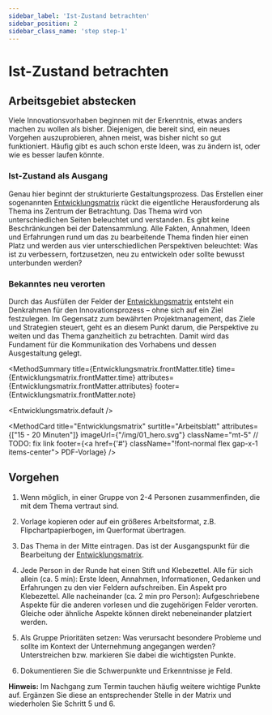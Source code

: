 ```yaml
---
sidebar_label: 'Ist-Zustand betrachten'
sidebar_position: 2
sidebar_class_name: 'step step-1'
---
```



# Ist-Zustand betrachten

## Arbeitsgebiet abstecken

Viele Innovationsvorhaben beginnen mit der Erkenntnis, etwas anders machen zu wollen als bisher. Diejenigen, die bereit sind, ein neues Vorgehen auszuprobieren, ahnen meist, was bisher nicht so gut funktioniert. Häufig gibt es auch schon erste Ideen, was zu ändern ist, oder wie es besser laufen könnte.

### Ist-Zustand als Ausgang

Genau hier beginnt der strukturierte Gestaltungsprozess. Das Erstellen einer sogenannten [Entwicklungsmatrix](#entwicklungsmatrix) rückt die eigentliche Herausforderung als Thema ins Zentrum der Betrachtung. Das Thema wird von unterschiedlichen Seiten beleuchtet und verstanden. Es gibt keine Beschränkungen bei der Datensammlung. Alle Fakten, Annahmen, Ideen und Erfahrungen rund um das zu bearbeitende Thema finden hier einen Platz und werden aus vier unterschiedlichen Perspektiven beleuchtet: Was ist zu verbessern, fortzusetzen, neu zu entwickeln oder sollte bewusst unterbunden werden?

### Bekanntes neu verorten

Durch das Ausfüllen der Felder der [Entwicklungsmatrix](#entwicklungsmatrix) entsteht ein Denkrahmen für den Innovationsprozess – ohne sich auf ein Ziel festzulegen. Im Gegensatz zum bewährten Projektmanagement, das Ziele und Strategien steuert, geht es an diesem Punkt darum, die Perspektive zu weiten und das Thema ganzheitlich zu betrachten. Damit wird das Fundament für die Kommunikation des Vorhabens und dessen Ausgestaltung gelegt.

<!--illustration auf s.25-->

<MethodSummary
  title={Entwicklungsmatrix.frontMatter.title}
  time={Entwicklungsmatrix.frontMatter.time}
  attributes={Entwicklungsmatrix.frontMatter.attributes}
  footer={Entwicklungsmatrix.frontMatter.note}
>
  <Entwicklungsmatrix.default />
</MethodSummary>

<MethodCard
  title="Entwicklungsmatrix"
  surtitle="Arbeitsblatt"
  attributes={["15 - 20 Minuten"]}
  imageUrl={"/img/01_hero.svg"}
  className="mt-5"
  // TODO: fix link
  footer={<a href={'#'} className="!font-normal flex gap-x-1 items-center"><EditIcon className="w-3 h-3 text-inherit" /> PDF-Vorlage</a>}
/>

## Vorgehen

1. Wenn möglich, in einer Gruppe von 2-4 Personen zusammenfinden, die mit dem Thema vertraut sind.

2. Vorlage kopieren oder auf ein größeres Arbeitsformat, z.B. Flipchartpapierbogen, im Querformat übertragen.

3. Das Thema in der Mitte eintragen. Das ist der Ausgangspunkt für die Bearbeitung der [Entwicklungsmatrix](#entwicklungsmatrix).

4. Jede Person in der Runde hat einen Stift und Klebezettel. Alle für sich allein (ca. 5 min): Erste Ideen, Annahmen, Informationen, Gedanken und Erfahrungen zu den vier Feldern aufschreiben. Ein Aspekt pro Klebezettel. Alle nacheinander (ca. 2 min pro Person): Aufgeschriebene Aspekte für die anderen vorlesen und die zugehörigen Felder verorten. Gleiche oder ähnliche Aspekte können direkt nebeneinander platziert werden.

5. Als Gruppe Prioritäten setzen: Was verursacht besondere Probleme und sollte im Kontext der Unternehmung angegangen werden? Unterstreichen bzw. markieren Sie dabei die wichtigsten Punkte.

6. Dokumentieren Sie die Schwerpunkte und Erkenntnisse je Feld.

<Hint><b>Hinweis:</b> Im Nachgang zum Termin tauchen häufig weitere wichtige Punkte auf. Ergänzen Sie diese an entsprechender Stelle in der Matrix und wiederholen Sie Schritt 5 und 6.</Hint>


